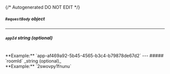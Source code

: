 {/* Autogenerated DO NOT EDIT  */}

##### `RequestBody` _object_

<Collapsible openLabel={Labels.showProperties} closeLabel={Labels.hideProperties}>
  <CreatePublicLobbyRequestBody />
</Collapsible>

---
##### `appId` _string (optional)_
<br/>
**Example:** `app-af469a92-5b45-4565-b3c4-b79878de67d2`
---
##### `roomId` _string (optional)_
<br/>
**Example:** `2swovpy1fnunu`

